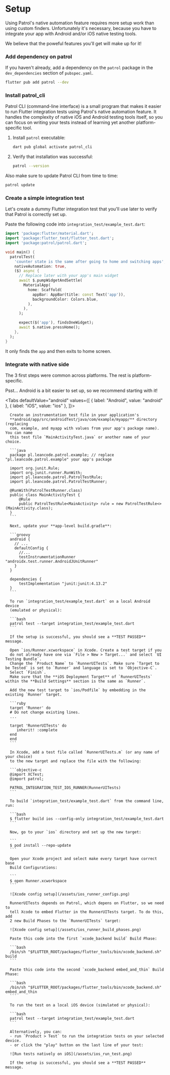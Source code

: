 # Setup

Using Patrol's native automation feature requires more setup work than using
custom finders. Unfortunately it's necessary, because you have to integrate your
app with Android and/or iOS native testing tools.

We believe that the poweful features you'll get will make up for it!

### Add dependency on patrol

If you haven't already, add a dependency on the `patrol` package in the
`dev_dependencies` section of `pubspec.yaml`.

```bash
flutter pub add patrol --dev
```

### Install patrol_cli

Patrol CLI (command-line interface) is a small program that makes it easier to
run Flutter integration tests using Patrol's native automation feature. It
handles the complexity of native iOS and Android testing tools itself, so you
can focus on writing your tests instead of learning yet another
platform-specific tool.

1. Install `patrol` executable:

   ```bash
   dart pub global activate patrol_cli
   ```

2. Verify that installation was successful:

   ```bash
   patrol --version
   ```

Also make sure to update Patrol CLI from time to time:

```bash
patrol update
```

### Create a simple integration test

Let's create a dummy Flutter integration test that you'll use later to verify
that Patrol is correctly set up.

Paste the following code into `integration_test/example_test.dart`:

```dart
import 'package:flutter/material.dart';
import 'package:flutter_test/flutter_test.dart';
import 'package:patrol/patrol.dart';

void main() {
  patrolTest(
    'counter state is the same after going to home and switching apps',
    nativeAutomation: true,
    ($) async {
      // Replace later with your app's main widget
      await $.pumpWidgetAndSettle(
        MaterialApp(
          home: Scaffold(
            appBar: AppBar(title: const Text('app')),
            backgroundColor: Colors.blue,
          ),
        ),
      );

      expect($('app'), findsOneWidget);
      await $.native.pressHome();
    },
  );
}
```

It only finds the `app` and then exits to home screen.

### Integrate with native side

The 3 first steps were common across platforms. The rest is platform-specific.

Psst... Android is a bit easier to set up, so we recommend starting with it!

<Tabs 
  defaultValue="android" 
  values={[
    { label: "Android", value: "android" },
    { label: "iOS", value: "ios" },
  ]}>
  <TabItem value="android">
    
      Create an instrumentation test file in your application's
      **android/app/src/androidTest/java/com/example/myapp/** directory (replacing
      com, example, and myapp with values from your app's package name). You can name
      this test file `MainActivityTest.java` or another name of your choice.

      ```java
      package pl.leancode.patrol.example; // replace "pl.leancode.patrol.example" your app's package

      import org.junit.Rule;
      import org.junit.runner.RunWith;
      import pl.leancode.patrol.PatrolTestRule;
      import pl.leancode.patrol.PatrolTestRunner;

      @RunWith(PatrolTestRunner.class)
      public class MainActivityTest {
          @Rule
          public PatrolTestRule<MainActivity> rule = new PatrolTestRule<>(MainActivity.class);
      }
      ```

      Next, update your **app-level build.gradle**:

      ```groovy
      android {
        // ...
        defaultConfig {
          //...
          testInstrumentationRunner "androidx.test.runner.AndroidJUnitRunner"
        }
      }

      dependencies {
          testImplementation "junit:junit:4.13.2"
      }
      ```

      To run `integration_test/example_test.dart` on a local Android device
      (emulated or physical):

      ```bash
      patrol test --target integration_test/example_test.dart
      ```

      If the setup is successful, you should see a **TEST PASSED** message.

  </TabItem>
  <TabItem value="ios">

      Open `ios/Runner.xcworkspace` in Xcode. Create a test target if you
      do not already have one via `File > New > Target...` and select `UI Testing Bundle`.
      Change the `Product Name` to `RunnerUITests`. Make sure `Target to be Tested` is set to `Runner` and language is set to `Objective-C`.
      Select `Finish`.
      Make sure that the **iOS Deployment Target** of `RunnerUITests` within the **Build Settings** section is the same as `Runner`.

      Add the new test target to `ios/Podfile` by embedding in the existing `Runner` target.

      ```ruby
      target 'Runner' do
      # Do not change existing lines.
      ...

      target 'RunnerUITests' do
         inherit! :complete
      end
      end
      ```

      In Xcode, add a test file called `RunnerUITests.m` (or any name of your choice)
      to the new target and replace the file with the following:

      ```objective-c
      @import XCTest;
      @import patrol;

      PATROL_INTEGRATION_TEST_IOS_RUNNER(RunnerUITests)
      ```

      To build `integration_test/example_test.dart` from the command line, run:

      ```bash
      $ flutter build ios --config-only integration_test/example_test.dart
      ```

      Now, go to your `ios` directory and set up the new target:

      ```
      $ pod install --repo-update
      ```

      Open your Xcode project and select make every target have correct base
      Build Configurations:

      ```
      $ open Runner.xcworkspace
      ```

      ![Xcode config setup](/assets/ios_runner_configs.png)

      RunnerUITests depends on Patrol, which depens on Flutter, so we need to
      tell Xcode to embed Flutter in the RunnerUITests target. To do this, add
      2 new Build Phases to the `RunnerUITests` target:

      ![Xcode config setup](/assets/ios_runner_build_phases.png)

      Paste this code into the first `xcode_backend build` Build Phase:

      ```bash
      /bin/sh "$FLUTTER_ROOT/packages/flutter_tools/bin/xcode_backend.sh" build
      ```

      Paste this code into the second `xcode_backend embed_and_thin` Build Phase:

      ```bash
      /bin/sh "$FLUTTER_ROOT/packages/flutter_tools/bin/xcode_backend.sh" embed_and_thin
      ```

      To run the test on a local iOS device (simulated or physical):

      ```bash
      patrol test --target integration_test/example_test.dart
      ```

      Alternatively, you can:
      - run `Product > Test` to run the integration tests on your selected device.
      - or click the "play" button on the last line of your test:

      ![Run tests natively on iOS](/assets/ios_run_test.png)

      If the setup is successful, you should see a **TEST PASSED** message.

  </TabItem>
</Tabs>
